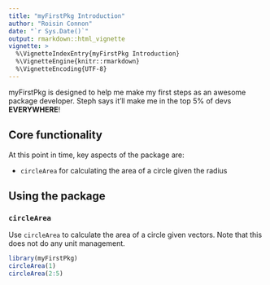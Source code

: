 ```yaml
---
title: "myFirstPkg Introduction"
author: "Roisin Connon"
date: "`r Sys.Date()`"
output: rmarkdown::html_vignette
vignette: >
  %\VignetteIndexEntry{myFirstPkg Introduction}
  %\VignetteEngine{knitr::rmarkdown}
  %\VignetteEncoding{UTF-8}
---
```


myFirstPkg is designed to help me make my first steps as an awesome package developer. Steph says it'll make me in the top 5% of devs **EVERYWHERE**!

## Core functionality
At this point in time, key aspects of the package are:

- `circleArea` for calculating the area of a circle given the radius

## Using the package
### `circleArea`
Use `circleArea` to calculate the area of a circle given vectors. Note that this does not do any unit management.

```r
library(myFirstPkg)
circleArea(1)
circleArea(2:5)
```

